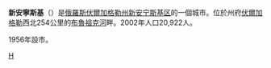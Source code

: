 {{coord|50|31|N|42|40|E|display=title}}
'''新安寧斯基'''（{{lang|ru|Новоа́ннинский}}）是[[俄羅斯|俄羅斯]][[伏爾加格勒州|伏爾加格勒州]][[新安宁斯基区|新安宁斯基区]]的一個城市。位於州府[[伏爾加格勒|伏爾加格勒]]西北254公里的[[布魯祖克河|布魯祖克河]]畔。2002年人口20,922人。

1956年設市。

{{伏爾加格勒州城市}}

[[Category:伏爾加格勒州城市|Н]]